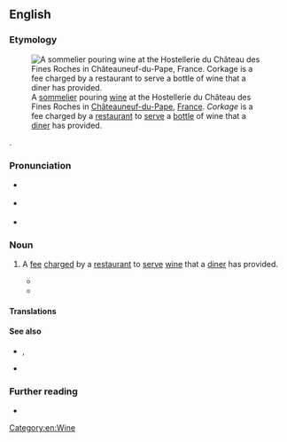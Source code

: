 ==English==
{{was wotd|2018|October|22}}

===Etymology===
[[File:Sommelier de l'Hostellerie du Château des Fines Roches.jpg|thumb|upright|A [[sommelier]] pouring [[wine]] at the Hostellerie du Château des Fines Roches in [[Châteauneuf-du-Pape]], [[France]]. ''Corkage'' is a fee charged by a [[restaurant]] to [[serve#Verb|serve]] a [[bottle#Noun|bottle]] of wine that a [[diner]] has provided.]]

{{suffix|en|cork|age}}.

===Pronunciation===
* {{a|RP}} {{IPA|/ˈkɔːkɪdʒ/|lang=en}}
* {{a|GA}} {{IPA|/ˈkɔɹkɪdʒ/|lang=en}}
* {{hyphenation|cork|age|lang=en}}

===Noun===
{{en-noun|~}}

# A [[fee]] [[charge#Verb|charged]] by a [[restaurant]] to [[serve#Verb|serve]] [[wine]] that a [[diner]] has provided.
#: {{synonyms|en|corking fee|opening fee}}
#* {{quote-book|title=Elizabeth de Bruce|volume=1|page=224|author=Christian Isobel Johnstone|year=1827|passage=While the Black-nebs wanted only the tea and sugar cheap, and a drap brandy at a reasonable rate, I was hand in glove wi' them; and ga'e them ben the house to meet in, free o' a charge—save the natural '''corkage'''.}}
#* {{quote-magazine|magazine=Tinsley's Magazine|volume=12|page=359|year=1873|passage=''''Corkage'''' is the peculiar vail of the superior of the establishment. You must, if you are the stranger within his gates, imbibe his very bad 18s. sherry at a charge of 36s., or his fifth-rate bottled beer, or pay the ''''corkage'''' fee of 1s. 6d. per dozen on everything of your own ordering from which a cork has to be extracted, and probably also forfeit the bottles, charged, in the case of beer, at 2s. per dozen.}}

====Translations====
{{trans-top|fee charged by restaurant to serve wine that a diner has provided}}
{{trans-mid}}
{{trans-bottom}}

====See also====
* {{l|en|BYO}}, {{l|en|BYOB}}
* {{l|en|cakeage}}

===Further reading===
* {{pedia|BYOB}}

[[Category:en:Wine]]